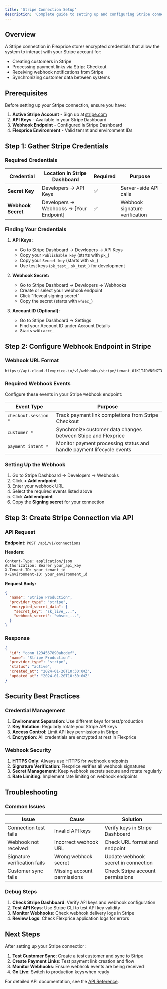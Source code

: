 ```yaml
---
title: 'Stripe Connection Setup'
description: 'Complete guide to setting up and configuring Stripe connections in Flexprice'
---
```


## Overview

A Stripe connection in Flexprice stores encrypted credentials that allow the system to interact with your Stripe account for:
- Creating customers in Stripe
- Processing payment links via Stripe Checkout
- Receiving webhook notifications from Stripe
- Synchronizing customer data between systems

## Prerequisites

Before setting up your Stripe connection, ensure you have:

1. **Active Stripe Account** - Sign up at [stripe.com](https://stripe.com)
2. **API Keys** - Available in your Stripe Dashboard
3. **Webhook Endpoint** - Configured in Stripe Dashboard
4. **Flexprice Environment** - Valid tenant and environment IDs

## Step 1: Gather Stripe Credentials

### Required Credentials

| Credential | Location in Stripe Dashboard | Required | Purpose |
|------------|------------------------------|----------|---------|
| **Secret Key** | Developers → API Keys | ✅ | Server-side API calls |
| **Webhook Secret** | Developers → Webhooks → [Your Endpoint] | ✅ | Webhook signature verification |

### Finding Your Credentials

1. **API Keys:**
   - Go to Stripe Dashboard → Developers → API Keys
   - Copy your `Publishable key` (starts with `pk_`)
   - Copy your `Secret key` (starts with `sk_`)
   - Use test keys (`pk_test_`, `sk_test_`) for development

2. **Webhook Secret:**
   - Go to Stripe Dashboard → Developers → Webhooks
   - Create or select your webhook endpoint
   - Click "Reveal signing secret"
   - Copy the secret (starts with `whsec_`)

3. **Account ID (Optional):**
   - Go to Stripe Dashboard → Settings
   - Find your Account ID under Account Details
   - Starts with `acct_`

## Step 2: Configure Webhook Endpoint in Stripe

### Webhook URL Format

```
https://api.cloud.flexprice.io/v1/webhooks/stripe/tenant_01K1TJDVNSN7TWY8CZY870QMNV/env_01K1TJJF0CJR410C6QVPYQTNV0
```

### Required Webhook Events

Configure these events in your Stripe webhook endpoint:

| Event Type | Purpose |
|------------|---------|
| `checkout.session *` | Track payment link completions from Stripe Checkout |
| `customer *` | Synchronize customer data changes between Stripe and Flexprice |
| `payment_intent *` | Monitor payment processing status and handle payment lifecycle events |

### Setting Up the Webhook

1. Go to Stripe Dashboard → Developers → Webhooks
2. Click **+ Add endpoint**
3. Enter your webhook URL
4. Select the required events listed above
5. Click **Add endpoint**
6. Copy the **Signing secret** for your connection

## Step 3: Create Stripe Connection via API

### API Request

**Endpoint:** `POST /api/v1/connections`

**Headers:**
```http
Content-Type: application/json
Authorization: Bearer your_api_key
X-Tenant-ID: your_tenant_id
X-Environment-ID: your_environment_id
```

**Request Body:**
```json
{
  "name": "Stripe Production",
  "provider_type": "stripe",
  "encrypted_secret_data": {
    "secret_key": "sk_live_...",
    "webhook_secret": "whsec_...",
  }
}
```

### Response

```json
{
  "id": "conn_1234567890abcdef",
  "name": "Stripe Production",
  "provider_type": "stripe",
  "status": "active",
  "created_at": "2024-01-20T10:30:00Z",
  "updated_at": "2024-01-20T10:30:00Z"
}
```

## Security Best Practices

### Credential Management

1. **Environment Separation**: Use different keys for test/production
2. **Key Rotation**: Regularly rotate your Stripe API keys
3. **Access Control**: Limit API key permissions in Stripe
4. **Encryption**: All credentials are encrypted at rest in Flexprice

### Webhook Security

1. **HTTPS Only**: Always use HTTPS for webhook endpoints
2. **Signature Verification**: Flexprice verifies all webhook signatures
3. **Secret Management**: Keep webhook secrets secure and rotate regularly
4. **Rate Limiting**: Implement rate limiting on webhook endpoints

## Troubleshooting

### Common Issues

| Issue | Cause | Solution |
|-------|-------|----------|
| Connection test fails | Invalid API keys | Verify keys in Stripe Dashboard |
| Webhook not received | Incorrect webhook URL | Check URL format and endpoint |
| Signature verification fails | Wrong webhook secret | Update webhook secret in connection |
| Customer sync fails | Missing account permissions | Check Stripe account permissions |

### Debug Steps

1. **Check Stripe Dashboard**: Verify API keys and webhook configuration
2. **Test API Keys**: Use Stripe CLI to test API key validity
3. **Monitor Webhooks**: Check webhook delivery logs in Stripe
4. **Review Logs**: Check Flexprice application logs for errors

## Next Steps

After setting up your Stripe connection:

1. **Test Customer Sync**: Create a test customer and sync to Stripe
2. **Create Payment Links**: Test payment link creation and flow
3. **Monitor Webhooks**: Ensure webhook events are being received
4. **Go Live**: Switch to production keys when ready

For detailed API documentation, see the [API Reference](/api-reference).

